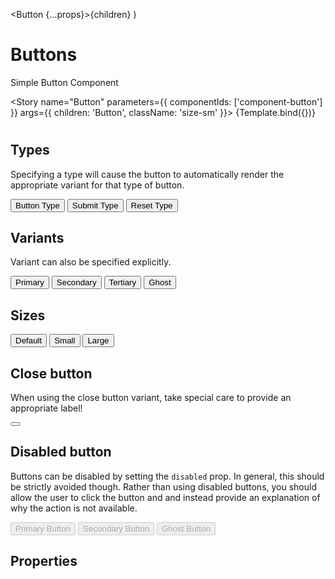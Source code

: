 
  <Button {...props}>{children}</Button>
)

<Meta title="Components/Form/Button" component={Button} />

# Buttons

Simple Button Component

<Story
  name="Button"
  parameters={{
    componentIds: ['component-button']
  }}
  args={{ children: 'Button', className: 'size-sm' }}>
  {Template.bind({})}
</Story>

#

## Types

Specifying a type will cause the button to automatically render the appropriate variant for that type of button.

<Canvas>
  <Button type="button">Button Type</Button>
  <Button type="submit">Submit Type</Button>
  <Button type="reset">Reset Type</Button>
</Canvas>

## Variants

Variant can also be specified explicitly.

<Canvas>
  <Button variant="primary">Primary</Button>
  <Button variant="secondary">Secondary</Button>
  <Button variant="tertiary">Tertiary</Button>
  <Button variant="ghost">Ghost</Button>
</Canvas>

## Sizes

<Canvas>
  <Button>Default</Button>
  <Button size="small">Small</Button>
  <Button size="large">Large</Button>
</Canvas>

## Close button

When using the close button variant, take special care to provide an appropriate label!

<Canvas>
  <Button variant="close" aria-label="Close">
  </Button>
</Canvas>

## Disabled button

Buttons can be disabled by setting the `disabled` prop. In general, this should be strictly
avoided though. Rather than using disabled buttons, you should allow the user to click the
button and and instead provide an explanation of why the action is not available.

<Canvas>
  <Button variant="primary" disabled>
    Primary Button
  </Button>
  <Button variant="secondary" disabled>
    Secondary Button
  </Button>
  <Button variant="ghost" disabled>
    Ghost Button
  </Button>
</Canvas>

## Properties

<ArgsTable of={Button} />
